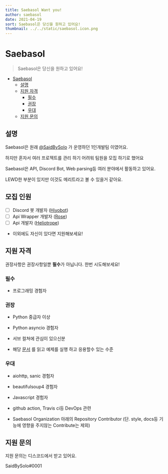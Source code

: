 ```yaml
---
title: Saebasol Want you!
author: saebasol
date: 2021-04-19
sort: Saebasol은 당신을 원하고 있어요!
thumbnail: ../../static/saebasol.icon.png
---
```


# Saebasol

> Saebasol은 당신을 원하고 있어요!

- [Saebasol](#saebasol)
  - [설명](#설명)
  - [지원 자격](#지원-자격)
    - [필수](#필수)
    - [권장](#권장)
    - [우대](#우대)
  - [지원 문의](#지원-문의)

## 설명

Saebasol은 원래 [@SaidBySolo](https://github.com/SaidBySolo) 가 운영하던 1인개발팀 이였어요.

하지만 혼자서 여러 프로젝트를 관리 하기 어려워 팀원을 모집 하기로 했어요

Saebasol은 API, Discord Bot, Web parsing등 여러 분야에서 활동하고 있어요.

LEWD한 부분이 있지만 이것도 메리트라고 볼 수 있을거 같아요.

## 모집 인원

- [ ] Discord 봇 개발자 ([Hiyobot](https://github.com/Saebasol/Hiyobot))
- [ ] Api Wrapper 개발자 ([Rose](https://github.com/Saebasol/Rose))
- [ ] Api 개발자 ([Heliotrope](https://github.com/Saebasol/Heliotrope))
- 이외에도 자신이 있다면 지원해보세요!

## 지원 자격

권장사항은 권장사항일뿐 **필수**가 아닙니다. 한번 시도해보세요!

### 필수

- 프로그래밍 경험자

### 권장

- Python 중급자 이상

- Python asyncio 경험자

- 서브 컬쳐에 관심이 있으신분

- 해당 [문서](https://github.com/Saebasol/rabbit-ark/wiki/Script) 를 읽고 예제를 실행 하고 응용할수 있는 수준

### 우대

- aiohttp, sanic 경험자
- beautifulsoup4 경험자

- Javascript 경험자

- github action, Travis ci등 DevOps 관련

- Saebasol Organization 아래의 Repository Contributor (단. style, docs등 기능에 영향을 주지않는 Contribute는 제외)

## 지원 문의

지원 문의는 디스코드에서 받고 있어요.

SaidBySolo#0001
